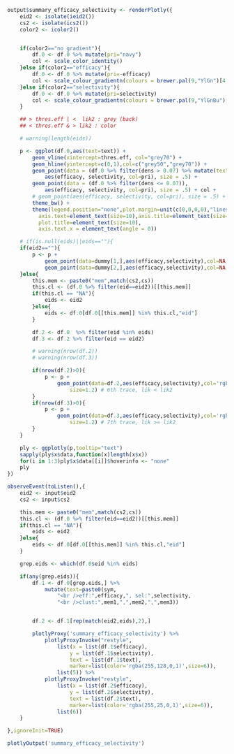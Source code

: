 ```r
output$summary_efficacy_selectivity <- renderPlotly({
	eid2 <- isolate(ieid2())
	cs2 <- isolate(ics2())
	color2 <- icolor2()


	if(color2=="no gradient"){
		df.0 <- df.0 %>% mutate(pri="navy")
		col <- scale_color_identity()
	}else if(color2=="efficacy"){
		df.0 <- df.0 %>% mutate(pri=-efficacy)
		col <- scale_colour_gradientn(colours = brewer.pal(9,"YlGn")[4:9])
	}else if(color2=="selectivity"){
		df.0 <- df.0 %>% mutate(pri=selectivity)
		col <- scale_colour_gradientn(colours = brewer.pal(9,"YlGnBu")[4:9])
	}

	## > thres.eff | <  lik2 : grey (back)
	## < thres.eff & > lik2 : color

	# warning(length(eids))

	p <- ggplot(df.0,aes(text=text)) +
		geom_vline(xintercept=thres.eff, col="grey70") +
		geom_hline(yintercept=c(0,1),col=c("grey50","grey70")) + 
		geom_point(data = (df.0 %>% filter(dens > 0.07) %>% mutate(text="")),
			aes(efficacy, selectivity, col=pri), size = .5) +
		geom_point(data = (df.0 %>% filter(dens <= 0.07)),
			aes(efficacy, selectivity, col=pri), size = .5) + col +
		# geom_point(aes(efficacy, selectivity, col=pri), size = .5) + col +
		theme_bw() +
	    theme(legend.position="none",plot.margin=unit(c(0,0,0,0),"lines"),
	      axis.text=element_text(size=10),axis.title=element_text(size=10),
	      plot.title=element_text(size=10),
	      axis.text.x = element_text(angle = 0))

	# if(is.null(eids)||eids==""){
	if(eid2==""){
		p <- p + 
			geom_point(data=dummy[1,],aes(efficacy,selectivity),col=NA,size=1.2) + # 6th trace, lik < lik2
			geom_point(data=dummy[2,],aes(efficacy,selectivity),col=NA,size=1.2) # 7th trace, lik >= lik2
	}else{
		this.mem <- paste0("mem",match(cs2,cs))
		this.cl <- (df.0 %>% filter(eid==eid2))[[this.mem]]
		if(this.cl == "NA"){
			eids <- eid2
		}else{
			eids <- df.0[df.0[[this.mem]] %in% this.cl,"eid"]
		}

		df.2 <- df.0  %>% filter(eid %in% eids)
		df.3 <- df.2 %>% filter(eid == eid2)

		# warning(nrow(df.2))
		# warning(nrow(df.3))

		if(nrow(df.2)>0){
			p <- p +
				geom_point(data=df.2,aes(efficacy,selectivity),col='rgba(255,128,0,1)',
					size=1.2) # 6th trace, lik < lik2
		}
		if(nrow(df.3)>0){
			p <- p +
				geom_point(data=df.3,aes(efficacy,selectivity),col='rgba(255,25,0,1)',
					size=1.2) # 7th trace, lik >= lik2
		}
	}		

	ply <- ggplotly(p,tooltip="text")
	sapply(ply$x$data,function(x)length(x$x))
	for(i in 1:3)ply$x$data[[i]]$hoverinfo <- "none"
	ply
})

observeEvent(toListen(),{
	eid2 <- input$eid2
	cs2 <- input$cs2

	this.mem <- paste0("mem",match(cs2,cs))
	this.cl <- (df.0 %>% filter(eid==eid2))[[this.mem]]
	if(this.cl == "NA"){
		eids <- eid2
	}else{
		eids <- df.0[df.0[[this.mem]] %in% this.cl,"eid"]
	}

	grep.eids <- which(df.0$eid %in% eids)

	if(any(grep.eids)){
		df.1 <- df.0[grep.eids,] %>%
			mutate(text=paste0(sym,
		        "<br />eff:",efficacy,", sel:",selectivity,
		        "<br />clust:",mem1,",",mem2,",",mem3))


		df.2 <- df.1[rep(match(eid2,eids),2),]

		plotlyProxy('summary_efficacy_selectivity') %>%
	        plotlyProxyInvoke("restyle", 
	        	list(x = list(df.1$efficacy), 
	        		y = list(df.1$selectivity),
	        		text = list(df.1$text),
	        		marker=list(color='rgba(255,128,0,1)',size=6)),
	        	list(5)) %>%
	        plotlyProxyInvoke("restyle", 
	        	list(x = list(df.2$efficacy), 
	        		y = list(df.2$selectivity),
	        		text = list(df.2$text),
	        		marker=list(color='rgba(255,25,0,1)',size=6)),
	        	list(6))
    }

},ignoreInit=TRUE)

```
```r
plotlyOutput('summary_efficacy_selectivity')
```
